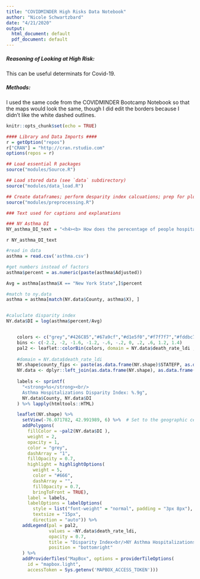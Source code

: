 ---
title: "COVIDMINDER High Risks Data Notebook"
author: "Nicole Schwartzbard"
date: "4/21/2020"
output:
  html_document: default
  pdf_document: default
---
<h5><b>Reasoning of Looking at High Risk:</b></h5>
This can be useful determinats for Covid-19.


<h5>Methods:</h5>
I used the same code from the COVIDMINDER Bootcamp Notebook so that the maps would look the same, though I did edit the borders because I didn't like the white dashed outlines. 


```{r setup, include=FALSE}
knitr::opts_chunk$set(echo = TRUE)
```

```{r echo = F, results = 'hide',  warning=FALSE, message=FALSE}
#### Library and Data Imports ####
r = getOption("repos")
r["CRAN"] = "http://cran.rstudio.com"
options(repos = r)

## Load essential R packages
source("modules/Source.R")

## Load stored data (see `data` subdirectory)
source("modules/data_load.R")

## Create dataframes; perform desparity index calcuations; prep for plotting
source("modules/preprocessing.R")

```


```{r echo = F, results = 'hide',  warning=FALSE, message=FALSE}
### Text used for captions and explanations

### NY Asthma DI
NY_asthma_DI_text = "<h4><b> How does the perecentage of people hospitalized from Asthma compare across New York</h4></b><i> This plot shows the disparity index of percentage people hospitalized from asthma across NY. Here red indicates that there is a higher percentage than average who were hospitalized. The disparity index is calculated by ln(x/y), where x is the county data and y is the state data. This data is from <a href='https://health.ny.gov/statistics/ny_asthma/data/2016eh/a10.htm'>health.ny.gov</a>.The counties with NA did not meet the reporting criteria."

```


`r NY_asthma_DI_text`

```{r echo = F}
#read in data
asthma = read.csv('asthma.csv')

#get numbers instead of factors
asthma$percent = as.numeric(paste(asthma$Adjusted))

Avg = asthma[asthma$X == "New York State",]$percent

#match to ny.data
asthma = asthma[match(NY.data$County, asthma$X), ]


#caluclate disparity index
NY.data$DI = log(asthma$percent/Avg)


    colors <- c("grey","#426C85","#67a9cf","#d1e5f0","#f7f7f7","#fddbc7","#ef8a62","#b2182b")
    bins <- c(-2.2, -2, -1.6, -1.2, -.6, -.2, 0, .2, .6, 1.2, 1.4)
    pal2 <- leaflet::colorBin(colors, domain = NY.data$death_rate_ldi , bins = bins, reverse=FALSE)
    
    #domain = NY.data$death_rate_ldi
    NY.shape$county_fips <- paste(as.data.frame(NY.shape)$STATEFP, as.data.frame(NY.shape)$COUNTYFP, sep = '')
    NY.data <- dplyr::left_join(as.data.frame(NY.shape), as.data.frame(NY.data), by = c("county_fips" = "FIPS"))
    
    labels <- sprintf(
      "<strong>%s</strong><br/>
      Asthma Hospitalizations Disparity Index: %.9g",
      NY.data$County, NY.data$DI
    ) %>% lapply(htmltools::HTML)

    leaflet(NY.shape) %>%
      setView(-76.071782, 42.991989, 6) %>%  # Set to the geographic center of NY
      addPolygons(
        fillColor = ~pal2(NY.data$DI ),
        weight = 2,
        opacity = 1,
        color = "grey",
        dashArray = "1",
        fillOpacity = 0.7,
        highlight = highlightOptions(
          weight = 5,
          color = "#666",
          dashArray = "",
          fillOpacity = 0.7,
          bringToFront = TRUE),
        label = labels,
        labelOptions = labelOptions(
          style = list("font-weight" = "normal", padding = "3px 8px"),
          textsize = "15px",
          direction = "auto")) %>% 
      addLegend(pal = pal2, 
                values = ~NY.data$death_rate_ldi, 
                opacity = 0.7, 
                title = "Disparity Index<br/>NY Asthma Hospitalizations",
                position = "bottomright"
      ) %>%
      addProviderTiles("MapBox", options = providerTileOptions(
        id = "mapbox.light",
        accessToken = Sys.getenv('MAPBOX_ACCESS_TOKEN')))
```